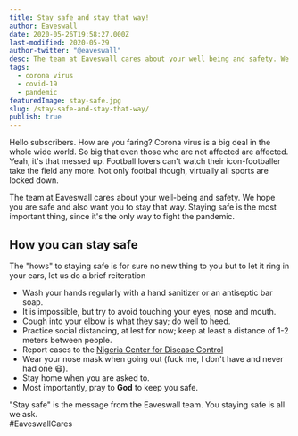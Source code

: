```yaml
---
title: Stay safe and stay that way!
author: Eaveswall
date: 2020-05-26T19:58:27.000Z
last-modified: 2020-05-29
author-twitter: "@eaveswall"
desc: The team at Eaveswall cares about your well being and safety. We hope you are safe and also want you to stay that way.
tags:
  - corona virus
  - covid-19
  - pandemic
featuredImage: stay-safe.jpg
slug: /stay-safe-and-stay-that-way/
publish: true
---
```


Hello subscribers. How are you faring? Corona virus is a big deal in the whole wide world. So big that even those who are not affected are affected. Yeah, it's that messed up. Football lovers can't watch their icon-footballer take the field any more. Not only footbal though, virtually all sports are locked down.

The team at Eaveswall cares about your well-being and safety. We hope you are safe and also want you to stay that way. Staying safe is the most important thing, since it's the only way to fight the pandemic.

## How you can stay safe

The "hows" to staying safe is for sure no new thing to you but to let it ring in your ears, let us do a brief reiteration

  * Wash your hands regularly with a hand sanitizer or an antiseptic bar soap.
  * It is impossible, but try to avoid touching your eyes, nose and mouth.
  * Cough into your elbow is what they say; do well to heed.
  * Practice social distancing, at lest for now; keep at least a distance of 1-2 meters between people.
  * Report cases to the [Nigeria Center for Disease Control](https://covid19.ncdc.gov.ng)
  * Wear your nose mask when going out (fuck me, I don't have and never had one 😷).
  * Stay home when you are asked to.
  * Most importantly, pray to **God** to keep you safe.

<!-- https://twitter.com/ncdcgov/status/1249624537081221121

https://twitter.com/ncdcgov/status/1259809698057986049 -->

"Stay safe" is the message from the Eaveswall team. You staying safe is all we ask.  
#EaveswallCares

  